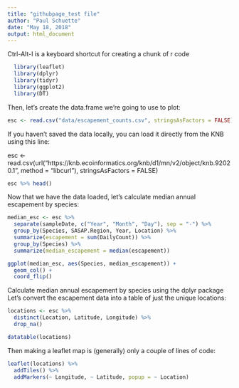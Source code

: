 ```yaml
---
title: "githubpage_test file"
author: "Paul Schuette"
date: "May 18, 2018"
output: html_document
---
```


Ctrl-Alt-I is a keyboard shortcut for creating a chunk of r code

```r
  library(leaflet)
  library(dplyr)
  library(tidyr)
  library(ggplot2)
  library(DT)
```

Then, let’s create the data.frame we’re going to use to plot:

```r
esc <- read.csv("data/escapement_counts.csv", stringsAsFactors = FALSE)
```

If you haven’t saved the data locally, you can load it directly from the KNB using this line:

esc <- read.csv(url("https://knb.ecoinformatics.org/knb/d1/mn/v2/object/knb.92020.1", method = "libcurl"), 
                stringsAsFactors = FALSE)

```r
esc %>% head()
```

  
Now that we have the data loaded, let’s calculate median annual escapement by species:
  
```r
median_esc <- esc %>% 
  separate(sampleDate, c("Year", "Month", "Day"), sep = "-") %>% 
  group_by(Species, SASAP.Region, Year, Location) %>% 
  summarize(escapement = sum(DailyCount)) %>% 
  group_by(Species) %>% 
  summarize(median_escapement = median(escapement))
```

```r
ggplot(median_esc, aes(Species, median_escapement)) +
  geom_col() +
  coord_flip()
```

Calculate median annual escapement by species using the dplyr package Let’s convert the escapement data into a table of just the unique locations:

```r
locations <- esc %>% 
  distinct(Location, Latitude, Longitude) %>% 
  drop_na()
```

```r
datatable(locations)
```

Then making a leaflet map is (generally) only a couple of lines of code:

```r
leaflet(locations) %>% 
  addTiles() %>% 
  addMarkers(~ Longitude, ~ Latitude, popup = ~ Location)
```


